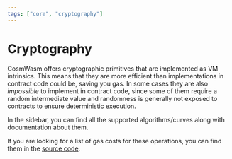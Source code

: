```yaml
---
tags: ["core", "cryptography"]
---
```



# Cryptography

CosmWasm offers cryptographic primitives that are implemented as VM intrinsics.
This means that they are more efficient than implementations in contract code
could be, saving you gas. In some cases they are also _impossible_ to implement
in contract code, since some of them require a random intermediate value and
randomness is generally not exposed to contracts to ensure deterministic
execution.

In the sidebar, you can find all the supported algorithms/curves along with
documentation about them.

If you are looking for a list of gas costs for these operations, you can find
them in the
[source code](https://github.com/CosmWasm/cosmwasm/blob/main/packages/vm/src/environment.rs#L63-L92).
